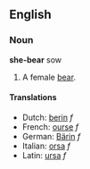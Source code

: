 ==English==
===Noun===
'''she-bear'''
sow
#A female [[bear]].

====Translations====
*Dutch: [[berin]] ''f''
*French: [[ourse]] ''f''
*German: [[Bärin]] ''f''
*Italian: [[orsa]] ''f''
*Latin: [[ursa]] ''f''